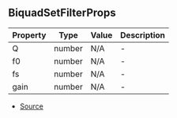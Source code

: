 ## BiquadSetFilterProps


| Property | Type | Value | Description |
| ----------- | ----------- | ----------- | ----------- |
| Q | number | N/A | - |
| f0 | number | N/A | - |
| fs | number | N/A | - |
| gain | number | N/A | - |


- [Source](https://github.com/Androz2091/discord-player/blob/4177c53/packages/equalizer/src/biquad/Biquad.ts#L3)